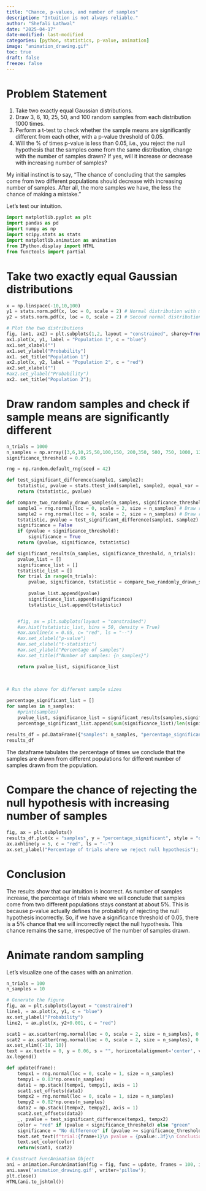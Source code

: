 ```yaml
---
title: "Chance, p-values, and number of samples"
description: "Intuition is not always reliable."
author: "Shefali Lathwal"
date: "2025-04-17"
date-modified: last-modified
categories: [python, statistics, p-value, animation]
image: "animation_drawing.gif"
toc: true
draft: false
freeze: false
---
```

# Problem Statement

1. Take two exactly equal Gaussian distributions.
2. Draw 3, 6, 10, 25, 50, and 100 random samples from each distribution 1000 times.
3. Perform a t-test to check whether the sample means are significantly different from each other, with a p-value threshold of 0.05.
4. Will the % of times p-value is less than 0.05, i.e., you reject the null hypothesis that the samples come from the same distribution, change with the number of samples drawn? If yes, will it increase or decrease with increasing number of samples?

My initial instinct is to say, "The chance of concluding that the samples come from two different populations should decrease with increasing number of samples. After all, the more samples we have, the less the chance of making a mistake."

Let's test our intuition.

```python
import matplotlib.pyplot as plt
import pandas as pd
import numpy as np
import scipy.stats as stats
import matplotlib.animation as animation
from IPython.display import HTML
from functools import partial
```

# Take two exactly equal Gaussian distributions

```python
x = np.linspace(-10,10,100)
y1 = stats.norm.pdf(x, loc = 0, scale = 2) # Normal distribution with mean=0, and standard deviation = 2
y2 = stats.norm.pdf(x, loc = 0, scale = 2) # Second normal distribution with mean = 0, standard deviation = 2

# Plot the two distributions
fig, (ax1, ax2) = plt.subplots(1,2, layout = "constrained", sharey=True)
ax1.plot(x, y1, label = "Population 1", c = "blue")
ax1.set_xlabel("")
ax1.set_ylabel("Probability")
ax1. set_title("Population 1")
ax2.plot(x, y2, label = "Population 2", c = "red")
ax2.set_xlabel("")
#ax2.set_ylabel("Probability")
ax2. set_title("Population 2");
```

# Draw random samples and check if sample means are significantly different

```python
n_trials = 1000
n_samples = np.array([3,6,10,25,50,100,150, 200,350, 500, 750, 1000, 1250, 1500, 1750 ,2000])
significance_threshold = 0.05

rng = np.random.default_rng(seed = 42)

def test_significant_difference(sample1, sample2):
    tstatistic, pvalue = stats.ttest_ind(sample1, sample2, equal_var = True)
    return (tstatistic, pvalue)

def compare_two_randomly_drawn_samples(n_samples, significance_threshold):
    sample1 = rng.normal(loc = 0, scale = 2, size = n_samples) # Draw random samples from 1st population
    sample2 = rng.normal(loc = 0, scale = 2, size = n_samples) # Draw random samples from 2nd population
    tstatistic, pvalue = test_significant_difference(sample1, sample2)
    significance = False
    if (pvalue < significance_threshold):
        significance = True
    return (pvalue, significance, tstatistic)

def significant_results(n_samples, significance_threshold, n_trials):
    pvalue_list = []
    significance_list = []
    tstatistic_list = []
    for trial in range(n_trials):
        pvalue, significance, tstatistic = compare_two_randomly_drawn_samples(n_samples, significance_threshold)
        
        pvalue_list.append(pvalue)
        significance_list.append(significance)
        tstatistic_list.append(tstatistic)


    #fig, ax = plt.subplots(layout = "constrained")
    #ax.hist(tstatistic_list, bins = 50, density = True)
    #ax.axvline(x = 0.05, c= "red", ls = "--")
    #ax.set_xlabel("p-value")
    #ax.set_xlabel("t-statistic")
    #ax.set_ylabel("Percentage of samples")
    #ax.set_title(f"Number of samples: {n_samples}")

    return pvalue_list, significance_list
    
    
    
# Run the above for different sample sizes

percentage_significant_list = []
for samples in n_samples:
    #print(samples)
    pvalue_list, significance_list = significant_results(samples,significance_threshold, n_trials)
    percentage_significant_list.append(sum(significance_list)/len(significance_list)*100)
    
results_df = pd.DataFrame({"samples": n_samples, "percentage_significant": percentage_significant_list})
results_df
```

The dataframe tabulates the percentage of times we conclude that the samples are drawn from different populations for different number of samples drawn from the population.

# Compare the chance of rejecting the null hypothesis with increasing number of samples
```python
fig, ax = plt.subplots()
results_df.plot(x = "samples", y = "percentage_significant", style = "o", ax = ax, ylim = (0,10))
ax.axhline(y = 5, c = "red", ls = "--")
ax.set_ylabel("Percentage of trials where we reject null hypothesis");
```

# Conclusion

The results show that our intuition is incorrect. As number of samples increase, the percentage of trials where we will conclude that samples come from two different populations stays constant at about 5%. This is because p-value actually defines the probability of rejecting the null hypothesis incorrectly. So, if we have a significance threshold of 0.05, there is a 5% chance that we will incorrectly reject the null hypothesis. This chance remains the same, irrespective of the number of samples drawn.

# Animate random sampling
Let's visualize one of the cases with an animation.
```python
n_trials = 100
n_samples = 10

# Generate the figure
fig, ax = plt.subplots(layout = "constrained")
line1, = ax.plot(x, y1, c = "blue")
ax.set_ylabel("Probability")
line2, = ax.plot(x, y2+0.001, c = "red")

scat1 = ax.scatter(rng.normal(loc = 0, scale = 2, size = n_samples), 0.05*np.ones(n_samples), c = "blue", s = 100, alpha = 0.6, label = "Sample 1")
scat2 = ax.scatter(rng.normal(loc = 0, scale = 2, size = n_samples), 0.05*np.ones(n_samples), c = "red", s = 100, alpha = 0.6, label = "Sample 2")
ax.set_xlim((-10, 10))
text = ax.text(x = 0, y = 0.06, s = "", horizontalalignment='center', verticalalignment='center')
ax.legend()

def update(frame):
    tempx1 = rng.normal(loc = 0, scale = 1, size = n_samples)
    tempy1 = 0.03*np.ones(n_samples)
    data1 = np.stack([tempx1, tempy1], axis = 1)
    scat1.set_offsets(data1)
    tempx2 = rng.normal(loc = 0, scale = 1, size = n_samples)
    tempy2 = 0.02*np.ones(n_samples)
    data2 = np.stack([tempx2, tempy2], axis = 1)
    scat2.set_offsets(data2)
    _, pvalue = test_significant_difference(tempx1, tempx2)
    color = "red" if (pvalue < significance_threshold) else "green"
    significance = "No difference" if (pvalue >= significance_threshold) else "Significant difference"
    text.set_text(f"trial:{frame+1}\n pvalue = {pvalue:.3f}\n Conclusion:\n{significance}")
    text.set_color(color)
    return(scat1, scat2)

# Construct FuncAnimation Object
ani = animation.FuncAnimation(fig = fig, func = update, frames = 100, interval = 1000)
ani.save('animation_drawing.gif', writer='pillow');
plt.close()
HTML(ani.to_jshtml())
```

